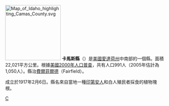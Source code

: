 [[File:Map_of_Idaho_highlighting_Camas_County.svg|175px]]
'''卡馬斯縣'''（{{lang-en|Camas County}}）是[[美國|美國]][[愛達荷州|愛達荷州]]中南部的一個縣。面積22,021平方公里。根據[[美國2000年人口普查|美國2000年人口普查]]，共有人口991人（2005年估計為1,050人）。縣治[[費爾菲爾德_(愛達荷州)|費爾菲爾德]]（Fairfield）。

成立於1917年2月6日。縣名來自當地一種[[印第安人|印第安人]]和白人殖民者採食的植物塊根。

{{爱达荷州}}
{{卡默斯縣 (愛達荷州)}}

[[Category:愛達荷州行政區劃|C]]